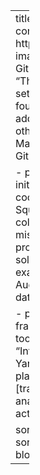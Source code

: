 ---
title: "Writings, Training, Presentations"
listing:
  contents: 
    - posts
    - path: https://yannsay.github.io/CookbookforCICDwithR/
      image:
      title: "Cookbook for CICD with R and GitHub Actions"
      author: Yann Say
      description: "This is a collection of GitHub actions and how to set them with usethis(version 2.1.6) that can be found here. When I thought necessary I have added a few additional steps, e.g. when using other services from GitHub or Codecov."
      date: May 2023
      categories: [book, CICD, bookdown, Github Actions, R programming]
      
    - path: https://impact-initiatives.github.io/rcookbook/
      image:
      title: "R cookbook for analysis with IMPACT"
      author: R Squad
      description: "This book aims to be a small collection of codes used across different missions. It contains examples of different problems you can face and offers guidance to solve them. The codes are not exhaustive but just examples. It was written collaboratively."
      date: August 2023
      categories: [book, R programming, data cleaning, data analysis]
      
    - path: https://impact-initiatives.github.io/R-framework-with-IMPACT---how-to-use-the-tools/
      image: /images/r_framework.png
      title: "Intoduction to R framework with IMPACT"
      author: Yann Say
      description: "Training material for LMS plateform"
      date: March 2025
      categories: [training, R programming, data cleaning, data analysis, data visualization, quarto, github actions, lms]


  sort: "date desc"
  type: default
  categories: true
  sort-ui: false
  filter-ui: false
page-layout: full
title-block-banner: true
---
